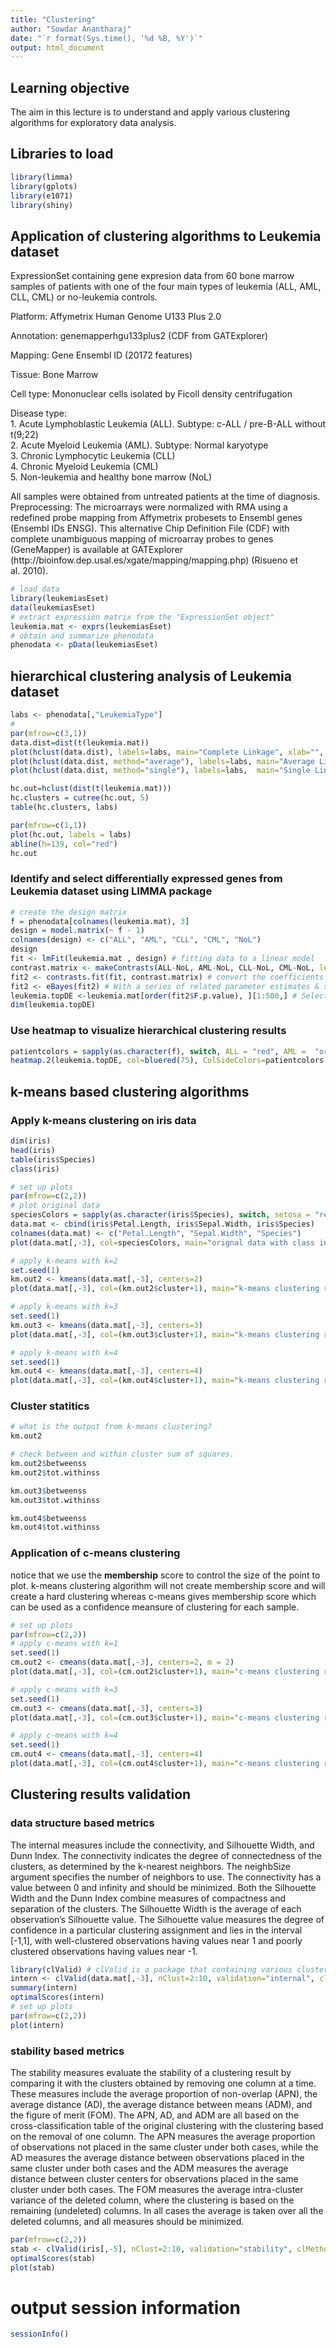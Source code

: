 ```yaml
---
title: "Clustering"
author: "Sowdar Anantharaj"
date: "`r format(Sys.time(), '%d %B, %Y')`"
output: html_document
---
```


## Learning objective
The aim in this lecture is to understand and apply various clustering algorithms for exploratory data analysis.

## Libraries to load
```r
library(limma)
library(gplots)
library(e1071)
library(shiny)
```


## Application of clustering algorithms to Leukemia dataset
ExpressionSet containing gene expresion data from 60 bone marrow samples of patients with one
of the four main types of leukemia (ALL, AML, CLL, CML) or no-leukemia controls.

Platform: Affymetrix Human Genome U133 Plus 2.0  

Annotation: genemapperhgu133plus2 (CDF from GATExplorer)

Mapping: Gene Ensembl ID (20172 features)

Tissue: Bone Marrow

Cell type: Mononuclear cells isolated by Ficoll density centrifugation

Disease type:  
1. Acute Lymphoblastic Leukemia (ALL). Subtype: c-ALL / pre-B-ALL without t(9;22)  
2. Acute Myeloid Leukemia (AML). Subtype: Normal karyotype  
3. Chronic Lymphocytic Leukemia (CLL)  
4. Chronic Myeloid Leukemia (CML)  
5. Non-leukemia and healthy bone marrow (NoL)  

All samples were obtained from untreated patients at the time of diagnosis.
Preprocessing: The microarrays were normalized with RMA using a redefined probe mapping from
Affymetrix probesets to Ensembl genes (Ensembl IDs ENSG). This alternative Chip Definition
File (CDF) with complete unambiguous mapping of microarray probes to genes (GeneMapper)
is available at GATExplorer (http://bioinfow.dep.usal.es/xgate/mapping/mapping.php) (Risueno et
al. 2010).


```r
# load data
library(leukemiasEset)
data(leukemiasEset)
# extract expression matrix from the "ExpressionSet object"
leukemia.mat <- exprs(leukemiasEset)
# obtain and summarize phenodata
phenodata <- pData(leukemiasEset)
```


## hierarchical clustering analysis of Leukemia dataset
```r
labs <- phenodata[,"LeukemiaType"]
#
par(mfrow=c(3,1))
data.dist=dist(t(leukemia.mat))
plot(hclust(data.dist), labels=labs, main="Complete Linkage", xlab="", sub="",ylab="", cex=1.3)
plot(hclust(data.dist, method="average"), labels=labs, main="Average Linkage", xlab="", sub="",ylab="", cex=1.3)
plot(hclust(data.dist, method="single"), labels=labs,  main="Single Linkage", xlab="", sub="",ylab="", cex=1.3)

hc.out=hclust(dist(t(leukemia.mat)))
hc.clusters = cutree(hc.out, 5)
table(hc.clusters, labs)

par(mfrow=c(1,1))
plot(hc.out, labels = labs)
abline(h=139, col="red")
hc.out
```

### Identify and select differentially expressed genes from Leukemia dataset using LIMMA package

```r
# create the design matrix
f = phenodata[colnames(leukemia.mat), 3]
design = model.matrix(~ f - 1)
colnames(design) <- c("ALL", "AML", "CLL", "CML", "NoL")
design
fit <- lmFit(leukemia.mat , design) # fitting data to a linear model
contrast.matrix <- makeContrasts(ALL-NoL, AML-NoL, CLL-NoL, CML-NoL, levels=design)  # defining group comparisons
fit2 <- contrasts.fit(fit, contrast.matrix) # convert the coefficients of the design matrix into these 4 contrasts which are to be tested equal to zero
fit2 <- eBayes(fit2) # With a series of related parameter estimates & standard errors, eBayes computes moderated t-statistics of differential expression by empirical Bayes shrinkage of the standard errors towards a common value.
leukemia.topDE <-leukemia.mat[order(fit2$F.p.value), ][1:500,] # Select the top 500 most differentially expressed genes
dim(leukemia.topDE)
```

### Use heatmap to visualize hierarchical clustering results
```r
patientcolors = sapply(as.character(f), switch, ALL = "red", AML =  "orange", CLL = "blue",  CML="green", NoL="gray")
heatmap.2(leukemia.topDE, col=bluered(75), ColSideColors=patientcolors, density.info="none", trace="none", na.color = "black", margins=c(8, 8), main="Clustering of top500 DE genes", dendrogram = "column")
```


## k-means based clustering algorithms

### Apply k-means clustering on iris data
```r
dim(iris)
head(iris)
table(iris$Species)
class(iris)

# set up plots
par(mfrow=c(2,2))
# plot original data
speciesColors = sapply(as.character(iris$Species), switch, setosa = "red", versicolor = "blue",  virginica="green")
data.mat <- cbind(iris$Petal.Length, iris$Sepal.Width, iris$Species)
colnames(data.mat) <- c("Petal.Length", "Sepal.Width", "Species")
plot(data.mat[,-3], col=speciesColors, main="orignal data with class information")

# apply k-means with k=2
set.seed(1)
km.out2 <- kmeans(data.mat[,-3], centers=2)
plot(data.mat[,-3], col=(km.out2$cluster+1), main="k-means clustering results with k=2", xlab="f1", ylab="f2", pch=20, cex=2)

# apply k-means with k=3
set.seed(1)
km.out3 <- kmeans(data.mat[,-3], centers=3)
plot(data.mat[,-3], col=(km.out3$cluster+1), main="k-means clustering results with k=3", xlab="f1", ylab="f2", pch=20, cex=2)

# apply k-means with k=4
set.seed(1)
km.out4 <- kmeans(data.mat[,-3], centers=4)
plot(data.mat[,-3], col=(km.out4$cluster+1), main="k-means clustering results with k=4", xlab="f1", ylab="f2", pch=20, cex=2)
```

### Cluster statitics
```r
# what is the output from k-means clustering?
km.out2

# check between and within cluster sum of squares.
km.out2$betweenss
km.out2$tot.withinss

km.out3$betweenss
km.out3$tot.withinss

km.out4$betweenss
km.out4$tot.withinss
```

### Application of c-means clustering
notice that we use the **membership** score to control the size of the point to plot. k-means clustering algorithm will not create membership score and will create a hard clustering whereas c-means gives membership score which can be used as a confidence meansure of clustering for each sample. 
```r
# set up plots
par(mfrow=c(2,2))
# apply c-means with k=1
set.seed(1)
cm.out2 <- cmeans(data.mat[,-3], centers=2, m = 2)
plot(data.mat[,-3], col=(cm.out2$cluster+1), main="c-means clustering results with k=2", xlab="f1", ylab="f2", pch=20, cex=apply(cm.out2$membership, 1, max)^2)

# apply c-means with k=3
set.seed(1)
cm.out3 <- cmeans(data.mat[,-3], centers=3)
plot(data.mat[,-3], col=(cm.out3$cluster+1), main="c-means clustering results with k=3", xlab="f1", ylab="f2", pch=20, cex=apply(cm.out2$membership, 1, max)^2)

# apply c-means with k=4
set.seed(1)
cm.out4 <- cmeans(data.mat[,-3], centers=4)
plot(data.mat[,-3], col=(cm.out4$cluster+1), main="c-means clustering results with k=4", xlab="f1", ylab="f2", pch=20, cex=apply(cm.out2$membership, 1, max)^2)
```

## Clustering results validation
### data structure based metrics
The internal measures include the connectivity, and Silhouette Width, and Dunn Index. The connectivity indicates the degree of connectedness of the clusters, as determined by the k-nearest neighbors. The neighbSize argument specifies the number of
neighbors to use. The connectivity has a value between 0 and infinity and should be minimized.
Both the Silhouette Width and the Dunn Index combine measures of compactness and
separation of the clusters. The Silhouette Width is the average of each observation's Silhouette value. The Silhouette value measures the degree of confidence in a particular clustering assignment and lies in the interval [-1,1], with well-clustered observations having values near 1 and poorly clustered observations having values near -1. 

```r
library(clValid) # clValid is a package that containing various cluster validation methods
intern <- clValid(data.mat[,-3], nClust=2:10, validation="internal", clMethods=c("hierarchical","kmeans", "pam"))
summary(intern)
optimalScores(intern)
# set up plots
par(mfrow=c(2,2))
plot(intern)
```


### stability based metrics
The stability measures evaluate the stability of a clustering result by comparing it with the clusters obtained by removing one column at a time. These measures include the average proportion of non-overlap (APN), the average distance (AD), the average distance between means (ADM), and the figure of merit (FOM). The APN, AD, and ADM are all based on the cross-classification table of the original clustering with the clustering based on the removal of one column. The APN measures the average proportion of observations not placed in the same cluster under both cases, while the AD measures the average distance between observations placed in the same cluster under both cases and the ADM measures the average distance between cluster centers for observations placed in the same cluster under both cases. The FOM measures the average intra-cluster variance of the deleted column, where the clustering is based on the remaining (undeleted) columns. In all cases the average is taken over all the deleted columns, and all measures should be minimized.

```r
par(mfrow=c(2,2))
stab <- clValid(iris[,-5], nClust=2:10, validation="stability", clMethods=c("hierarchical", "kmeans", "pam"))
optimalScores(stab)
plot(stab)
```

# output session information
```r
sessionInfo()
```





